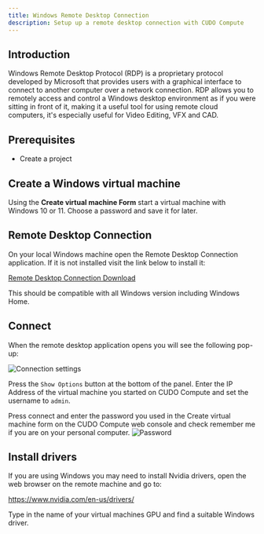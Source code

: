 ```yaml
---
title: Windows Remote Desktop Connection
description: Setup up a remote desktop connection with CUDO Compute
---
```


## Introduction
Windows Remote Desktop Protocol (RDP) is a proprietary protocol developed by Microsoft that provides users with a graphical interface to connect to another computer over a network connection. RDP allows you to remotely access and control a Windows desktop environment as if you were sitting in front of it, making it a useful tool for using remote cloud computers, it's especially useful for Video Editing, VFX and CAD.

## Prerequisites
- Create a project

## Create a Windows virtual machine
Using the **Create virtual machine Form** start a virtual machine with Windows 10 or 11. Choose a password and save it for later.

## Remote Desktop Connection
On your local Windows machine open the Remote Desktop Connection application. If it is not installed visit the link below to install it:

[Remote Desktop Connection Download](https://learn.microsoft.com/en-us/windows-server/remote/remote-desktop-services/clients/uninstall-remote-desktop-connection?tabs=gui#reinstall-remote-desktop-connection)

This should be compatible with all Windows version including Windows Home.

## Connect
When the remote desktop application opens you will see the following pop-up:

![Connection settings](/images/tutorials/rdp/rdp2.png)

Press the ``Show Options`` button at the bottom of the panel. Enter the IP Address of the virtual machine you started on CUDO Compute and set the username to ``admin``.

Press connect and enter the password you used in the Create virtual machine form on the CUDO Compute web console and check remember me if you are on your personal computer.
![Password](/images/tutorials/rdp/rdp3.png)

## Install drivers
If you are using Windows you may need to install Nvidia drivers, open the web browser on the remote machine and go to:

https://www.nvidia.com/en-us/drivers/

Type in the name of your virtual machines GPU and find a suitable Windows driver.
